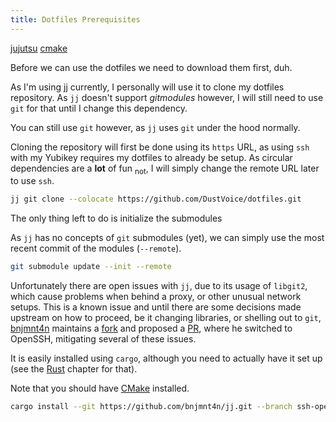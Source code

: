 ```yaml
---
title: Dotfiles Prerequisites
---
```



<Card title="Optional" icon="puzzle">

[jujutsu](https://archlinux.org/packages/extra/x86_64/jujutsu/)
[cmake](https://archlinux.org/packages/extra/x86_64/cmake/)

</Card>

Before we can use the dotfiles we need to download them first, duh.

<Card title="jujutsu">

As I'm using [jj](https://github.com/martinvonz/jj) currently,
I personally will use it to clone my dotfiles repository.
As `jj` doesn't support _gitmodules_ however,
I will still need to use `git` for that until I change this dependency.

<Aside>

You can still use `git` however, as `jj` uses `git` under the hood normally.

</Aside>

</Card>

Cloning the repository will first be done using its `https` URL, as using `ssh` with my Yubikey requires my dotfiles to already be setup.
As circular dependencies are a **lot** of fun <sub>not</sub>, I will simply change the remote URL later to use `ssh`.

```sh
jj git clone --colocate https://github.com/DustVoice/dotfiles.git
```

The only thing left to do is initialize the submodules

<Aside>

As `jj` has no concepts of `git` submodules (yet), we can simply use the most recent commit of the modules (`--remote`).

</Aside>

```sh frame="terminal" title="~/dotfiles"
git submodule update --init --remote
```

<Aside type="caution">

Unfortunately there are open issues with `jj`, due to its usage of `libgit2`, which cause problems when behind a proxy, or other unusual network setups.
This is a known issue and until there are some decisions made upstream on how to proceed, be it changing libraries, or shelling out to `git`,
[bnjmnt4n](https://github.com/bnjmnt4n) maintains a [fork](https://github.com/bnjmnt4n/jj/tree/ssh-openssh) and proposed a [PR](https://github.com/jj-vcs/jj/pull/3191),
where he switched to OpenSSH, mitigating several of these issues.

It is easily installed using `cargo`, although you need to actually have it set up (see the [Rust](./../opt/rust) chapter for that).

Note that you should have [CMake](https://cmake.org) installed.

```sh
cargo install --git https://github.com/bnjmnt4n/jj.git --branch ssh-openssh --locked --bin jj jj-cli --features vendored-openssl
```

</Aside>
